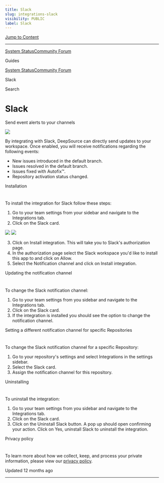 ```yaml
---
title: Slack
slug: integrations-slack
visibility: PUBLIC
label: Slack
---
```

[Jump to Content](#content)

* * *

[System Status](https://deepsourcestatus.com/)[Community Forum](https://discuss.deepsource.com/)

Guides

[System Status](https://deepsourcestatus.com/)[Community Forum](https://discuss.deepsource.com/)

Slack

Search

Slack
=====

Send event alerts to your channels

![](https://files.readme.io/47fe411-slack.png)

By integrating with Slack, DeepSource can directly send updates to your workspace. Once enabled, you will receive notifications regarding the following events:

*   New issues introduced in the default branch.
*   Issues resolved in the default branch.
*   Issues fixed with Autofix™.
*   Repository activation status changed.

Installation

[](#installation)
=================================

To install the integration for Slack follow these steps:

1.  Go to your team settings from your sidebar and navigate to the Integrations tab.
2.  Click on the Slack card.

![](https://files.readme.io/369274c-SCR-20231017-lsjf.png) ![](https://files.readme.io/9dcc799-SCR-20231017-lslw.png)

3.  Click on Install integration. This will take you to Slack's authorization page.
4.  In the authorization page select the Slack workspace you'd like to install this app to and click on Allow.
5.  Select the Notification channel and click on Install integration.

Updating the notification channel

[](#updating-the-notification-channel)
===========================================================================

To change the Slack notification channel:

1.  Go to your team settings from you sidebar and navigate to the Integrations tab.
2.  Click on the Slack card.
3.  If the integration is installed you should see the option to change the notification channel.

Setting a different notification channel for specific Repositories

[](#setting-a-different-notification-channel-for-specific-repositories)
=============================================================================================================================================

To change the Slack notification channel for a specific Repository:

1.  Go to your repository's settings and select Integrations in the settings sidebar.
2.  Select the Slack card.
3.  Assign the notification channel for this repository.

Uninstalling

[](#uninstalling)
=================================

To uninstall the integration:

1.  Go to your team settings from you sidebar and navigate to the Integrations tab.
2.  Click on the Slack card.
3.  Click on the Uninstall Slack button. A pop up should open confirming your action. Click on Yes, uninstall Slack to uninstall the integration.

Privacy policy

[](#privacy-policy)
=====================================

To learn more about how we collect, keep, and process your private information, please view our [privacy policy](https://deepsource.com/legal/privacy).

Updated 12 months ago

* * *
